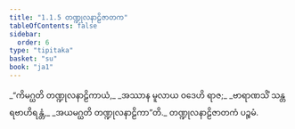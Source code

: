 ```yaml
---
title: "1.1.5 တဏ္ဍုလနာဠိဇာတက"
tableOfContents: false
sidebar:
  order: 6
type: "tipitaka"
basket: "su"
book: "ja1"
---
```



<DynamicBreadcrumb />

<Division number="5" book="ja1">

<Paragraph number="10" type="verses" book="ja1">
_“ကိမဂ္ဃတိ တဏ္ဍုလနာဠိကာယံ,_  
_အဿာန မူလာယ ဝဒေဟိ ရာဇ;_  
_ဗာရာဏသိံ သန္တရဗာဟိရန္တံ,_  
_အယမဂ္ဃတိ တဏ္ဍုလနာဠိကာ”တိ._  


</Paragraph>
</Division>

<Paragraph number="11" type="center" book="ja1">
တဏ္ဍုလနာဠိဇာတကံ ပဉ္စမံ.
</Paragraph>